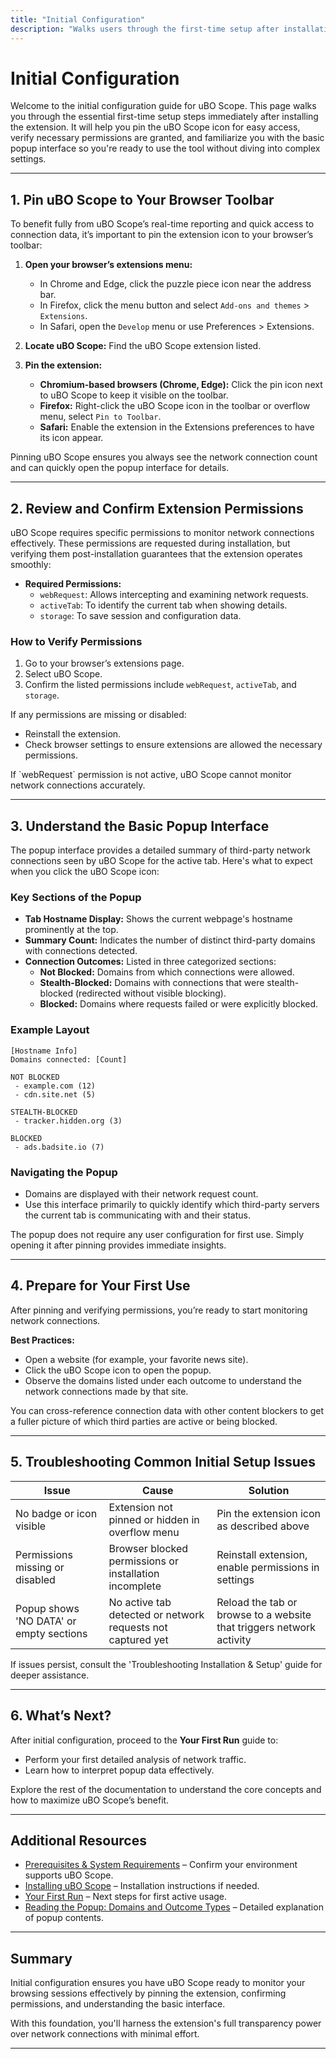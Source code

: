 ```yaml
---
title: "Initial Configuration"
description: "Walks users through the first-time setup after installation: pinning the extension, reviewing permissions, and understanding the basic popup interface. Prepares users for first use without needing to adjust complex settings."
---
```


# Initial Configuration

Welcome to the initial configuration guide for uBO Scope. This page walks you through the essential first-time setup steps immediately after installing the extension. It will help you pin the uBO Scope icon for easy access, verify necessary permissions are granted, and familiarize you with the basic popup interface so you're ready to use the tool without diving into complex settings.

---

## 1. Pin uBO Scope to Your Browser Toolbar

To benefit fully from uBO Scope’s real-time reporting and quick access to connection data, it’s important to pin the extension icon to your browser’s toolbar:

1. **Open your browser’s extensions menu:**
   - In Chrome and Edge, click the puzzle piece icon near the address bar.
   - In Firefox, click the menu button and select `Add-ons and themes` > `Extensions`.
   - In Safari, open the `Develop` menu or use Preferences > Extensions.

2. **Locate uBO Scope:** Find the uBO Scope extension listed.

3. **Pin the extension:**
   - **Chromium-based browsers (Chrome, Edge):** Click the pin icon next to uBO Scope to keep it visible on the toolbar.
   - **Firefox:** Right-click the uBO Scope icon in the toolbar or overflow menu, select `Pin to Toolbar`.
   - **Safari:** Enable the extension in the Extensions preferences to have its icon appear.

<Check>
Pinning uBO Scope ensures you always see the network connection count and can quickly open the popup interface for details.
</Check>

---

## 2. Review and Confirm Extension Permissions

uBO Scope requires specific permissions to monitor network connections effectively. These permissions are requested during installation, but verifying them post-installation guarantees that the extension operates smoothly:

- **Required Permissions:**
  - `webRequest`: Allows intercepting and examining network requests.
  - `activeTab`: To identify the current tab when showing details.
  - `storage`: To save session and configuration data.

### How to Verify Permissions

1. Go to your browser’s extensions page.
2. Select uBO Scope.
3. Confirm the listed permissions include `webRequest`, `activeTab`, and `storage`.

If any permissions are missing or disabled:
- Reinstall the extension.
- Check browser settings to ensure extensions are allowed the necessary permissions.

<Warning>
If `webRequest` permission is not active, uBO Scope cannot monitor network connections accurately.
</Warning>

---

## 3. Understand the Basic Popup Interface

The popup interface provides a detailed summary of third-party network connections seen by uBO Scope for the active tab. Here's what to expect when you click the uBO Scope icon:

### Key Sections of the Popup

- **Tab Hostname Display:** Shows the current webpage's hostname prominently at the top.
- **Summary Count:** Indicates the number of distinct third-party domains with connections detected.
- **Connection Outcomes:** Listed in three categorized sections:
  - **Not Blocked:** Domains from which connections were allowed.
  - **Stealth-Blocked:** Domains with connections that were stealth-blocked (redirected without visible blocking).
  - **Blocked:** Domains where requests failed or were explicitly blocked.

### Example Layout

```text
[Hostname Info]
Domains connected: [Count]

NOT BLOCKED
 - example.com (12)
 - cdn.site.net (5)

STEALTH-BLOCKED
 - tracker.hidden.org (3)

BLOCKED
 - ads.badsite.io (7)
```

### Navigating the Popup

- Domains are displayed with their network request count.
- Use this interface primarily to quickly identify which third-party servers the current tab is communicating with and their status.

<Info>
The popup does not require any user configuration for first use. Simply opening it after pinning provides immediate insights.
</Info>

---

## 4. Prepare for Your First Use

After pinning and verifying permissions, you’re ready to start monitoring network connections.

**Best Practices:**

- Open a website (for example, your favorite news site).
- Click the uBO Scope icon to open the popup.
- Observe the domains listed under each outcome to understand the network connections made by that site.

<Tip>
You can cross-reference connection data with other content blockers to get a fuller picture of which third parties are active or being blocked.
</Tip>

---

## 5. Troubleshooting Common Initial Setup Issues

| Issue | Cause | Solution |
|-------|-------|----------|
| No badge or icon visible | Extension not pinned or hidden in overflow menu | Pin the extension icon as described above |
| Permissions missing or disabled | Browser blocked permissions or installation incomplete | Reinstall extension, enable permissions in settings |
| Popup shows 'NO DATA' or empty sections | No active tab detected or network requests not captured yet | Reload the tab or browse to a website that triggers network activity |

<Warning>
If issues persist, consult the 'Troubleshooting Installation & Setup' guide for deeper assistance.
</Warning>

---

## 6. What’s Next?

After initial configuration, proceed to the **Your First Run** guide to:

- Perform your first detailed analysis of network traffic.
- Learn how to interpret popup data effectively.

Explore the rest of the documentation to understand the core concepts and how to maximize uBO Scope’s benefit.

---

## Additional Resources

- [Prerequisites & System Requirements](./prerequisites-system-requirements) – Confirm your environment supports uBO Scope.
- [Installing uBO Scope](./installing-ubo-scope) – Installation instructions if needed.
- [Your First Run](../first-use-validation/your-first-run) – Next steps for first active usage.
- [Reading the Popup: Domains and Outcome Types](../../guides/getting-started/first-look-popup) – Detailed explanation of popup contents.

---

## Summary

Initial configuration ensures you have uBO Scope ready to monitor your browsing sessions effectively by pinning the extension, confirming permissions, and understanding the basic interface.

With this foundation, you'll harness the extension's full transparency power over network connections with minimal effort.

---